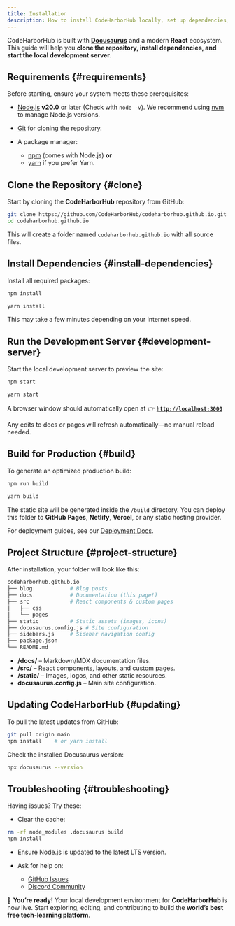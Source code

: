 ```yaml
---
title: Installation
description: How to install CodeHarborHub locally, set up dependencies, and run the development server in minutes.
---
```


CodeHarborHub is built with **[Docusaurus](https://docusaurus.io/)** and a modern **React** ecosystem.
This guide will help you **clone the repository, install dependencies, and start the local development server**.

<AdsComponent />

## Requirements {#requirements}

Before starting, ensure your system meets these prerequisites:

* [Node.js](https://nodejs.org/en/download/) **v20.0** or later
  (Check with `node -v`).
  We recommend using [nvm](https://github.com/nvm-sh/nvm) to manage Node.js versions.
* [Git](https://git-scm.com/downloads) for cloning the repository.
* A package manager:

  * [npm](https://docs.npmjs.com/cli/v9/commands/npm) (comes with Node.js) **or**
  * [yarn](https://classic.yarnpkg.com/lang/en/) if you prefer Yarn.

<AdsComponent />

## Clone the Repository {#clone}

Start by cloning the **CodeHarborHub** repository from GitHub:

```bash title="terminal"
git clone https://github.com/CodeHarborHub/codeharborhub.github.io.git
cd codeharborhub.github.io
```

This will create a folder named `codeharborhub.github.io` with all source files.

<AdsComponent />

## Install Dependencies {#install-dependencies}

Install all required packages:

<Tabs>
<TabItem value="npm" label="npm (recommended)" default>

```bash title="terminal"
npm install
```

</TabItem>
<TabItem value="yarn" label="Yarn">

```bash title="terminal"
yarn install
```

</TabItem>
</Tabs>

This may take a few minutes depending on your internet speed.

<AdsComponent />

## Run the Development Server {#development-server}

Start the local development server to preview the site:

<Tabs>
<TabItem value="npm" label="npm" default>

```bash title="terminal"
npm start
```

</TabItem>
<TabItem value="yarn" label="Yarn">

```bash title="terminal"
yarn start
```

</TabItem>
</Tabs>

A browser window should automatically open at
👉 **[`http://localhost:3000`](http://localhost:3000)**

Any edits to docs or pages will refresh automatically—no manual reload needed.

<AdsComponent />

## Build for Production {#build}

To generate an optimized production build:

<Tabs>
<TabItem value="npm" label="npm" default>

```bash title="terminal"
npm run build
```

</TabItem>
<TabItem value="yarn" label="Yarn">

```bash title="terminal"
yarn build
```

</TabItem>
</Tabs>

The static site will be generated inside the `/build` directory.
You can deploy this folder to **GitHub Pages**, **Netlify**, **Vercel**, or any static hosting provider.

For deployment guides, see our [Deployment Docs](https://docusaurus.io/docs/deployment).

<AdsComponent />

## Project Structure {#project-structure}

After installation, your folder will look like this:

```bash title="Structure"
codeharborhub.github.io
├── blog            # Blog posts
├── docs            # Documentation (this page!)
├── src             # React components & custom pages
│   ├── css
│   └── pages
├── static          # Static assets (images, icons)
├── docusaurus.config.js # Site configuration
├── sidebars.js     # Sidebar navigation config
├── package.json
└── README.md
```

* **/docs/** – Markdown/MDX documentation files.
* **/src/** – React components, layouts, and custom pages.
* **/static/** – Images, logos, and other static resources.
* **docusaurus.config.js** – Main site configuration.


## Updating CodeHarborHub {#updating}

To pull the latest updates from GitHub:

```bash title="terminal"
git pull origin main
npm install    # or yarn install
```

Check the installed Docusaurus version:

```bash title="terminal"
npx docusaurus --version
```

<AdsComponent />

## Troubleshooting {#troubleshooting}

Having issues? Try these:

* Clear the cache:

```bash title="terminal"
rm -rf node_modules .docusaurus build
npm install
```

* Ensure Node.js is updated to the latest LTS version.
* Ask for help on:

  * [GitHub Issues](https://github.com/CodeHarborHub/codeharborhub.github.io/issues)
  * [Discord Community](https://discord.gg/rGCZYcaHk7)


🎉 **You’re ready!**
Your local development environment for **CodeHarborHub** is now live.
Start exploring, editing, and contributing to build the **world’s best free tech-learning platform**.

